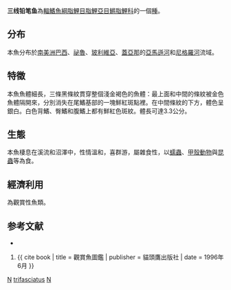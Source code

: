 {{Speciesbox 
| taxon = Nannostomus trifasciatus
| image = Nannostomus.jpg
| status = NE
| status_system = IUCN3.1
| authority =  [[Steindachner|Steindachner]], 1876
| synonyms = *''Nannostomus erythrurus''<br /><small>Eigenmann, 1909</small>''
*''Poecilobrycon erythrurus''<br /><small>Eigenmann, 1909</small>''
*''Poecilobrycon vittatus''<br /><small>Ahl, 1934</small>''
}}
'''三线铅笔鱼'''為[[輻鰭魚綱|輻鰭魚綱]][[脂鯉目|脂鯉目]][[脂鯉亞目|脂鯉亞目]][[鱂脂鯉科|鱂脂鯉科]]的一個[[種|種]]。

==分布==
本魚分布於[[南美洲|南美洲]][[巴西|巴西]]、[[祕魯|祕魯]]、[[玻利維亞|玻利維亞]]、[[蓋亞那|蓋亞那]]的[[亞馬遜河|亞馬遜河]]和[[尼格羅河|尼格羅河]]流域。

==特徵==
本魚魚體細長，三條黑條紋貫穿整個淺金褐色的魚體：最上面和中間的條紋被金色魚體隔開來，分別消失在尾鰭基部的一塊鮮紅斑點裡。在中間條紋的下方，體色呈銀白。白色背鰭、臀鰭和腹鰭上都有鮮紅色斑紋。體長可達3.3公分。

==生態==
本魚棲息在溪流和沼澤中，性情溫和，喜群游，屬雜食性，以[[蠕蟲|蠕蟲]]、[[甲殼動物|甲殼動物]]與[[昆蟲|昆蟲]]等為食。

==經濟利用==
為觀賞性魚類。

==参考文献==
{{ReflistH}}
*{{FishBase_species|genus=Nannostomus|species=trifasciatus|year=2011|month=12}}
#{{ cite book | title = 觀賞魚圖鑑 | publisher = 貓頭鷹出版社 | date = 1996年6月 }}
{{ReflistF}}
{{Taxonbar|from=Q3768742}}

[[Category:觀賞魚|N]]
[[Category:鉛筆魚屬|trifasciatus]]
[[Category:1876年描述的魚類|N]]